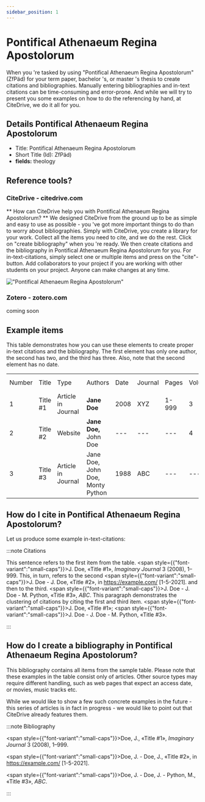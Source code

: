 ```yaml
---
sidebar_position: 1
---
```


# Pontifical Athenaeum Regina Apostolorum

When you 're tasked by using "Pontifical Athenaeum Regina Apostolorum" (ZfPäd) for your term paper, bachelor 's, or master 's thesis to create citations and bibliographies.
Manually entering bibliographies and in-text citations can be time-consuming and error-prone. And while we will try to present you some examples on how to do the referencing by hand, at CiteDrive, we do it all for you.

## Details  Pontifical Athenaeum Regina Apostolorum
* Title: Pontifical Athenaeum Regina Apostolorum
* Short Title (Id): ZfPäd)
* **fields:** theology

## Reference tools?
### CiteDrive - citedrive.com
** How can CiteDrive help you with Pontifical Athenaeum Regina Apostolorum? **
We designed CiteDrive from the ground up to be as simple and easy to use as possible - you 've got more important things to do than to worry about bibliographies. Simply with CiteDrive, you create a library for your work. Collect all the items you need to cite, and we do the rest. Click on "create bibliography" when you 're ready. We then create citations and the bibliography in Pontifical Athenaeum Regina Apostolorum for you. For in-text-citations, simply select one or multiple items and press on the "cite"-button. Add collaborators to your project if you are working with other students on your project. Anyone can make changes at any time.


!["Pontifical Athenaeum Regina Apostolorum"](images/pontifical-athenaeum-regina-apostolorum.svg "Choose Pontifical Athenaeum Regina Apostolorum in the CiteDrive App")

### Zotero - zotero.com

coming soon

## Example items

This table demonstrates how you can use these elements to create proper in-text citations and the bibliography. The first element has only one author, the second has two, and the third has three. Also, note that the second element has no date.


<table>
  <tr>
   <td>Number
   </td>
   <td>Title
   </td>
   <td>Type
   </td>
   <td>Authors
   </td>
   <td>Date
   </td>
   <td>Journal
   </td>
   <td>Pages
   </td>
   <td>Volume
   </td>
   <td>Issue
   </td>
   <td>Access Date
   </td>
  </tr>
  <tr>
   <td>1
   </td>
   <td>Title #1
   </td>
   <td>Article in Journal
   </td>
   <td><strong>Jane Doe</strong>
   </td>
   <td>2008
   </td>
   <td>XYZ
   </td>
   <td>1-999
   </td>
   <td>3
   </td>
   <td>2
   </td>
   <td>--
   </td>
  </tr>
  <tr>
   <td>
2
   </td>
   <td>Title #2
   </td>
   <td>Website
   </td>
   <td><strong>Jane Doe, </strong>John Doe
   </td>
   <td>---
   </td>
   <td>---
   </td>
   <td>---
   </td>
   <td>4
   </td>
   <td>---
   </td>
   <td>2020-05-01
   </td>
  </tr>
  <tr>
   <td>3
   </td>
   <td>Title #3
   </td>
   <td>Article in Journal
   </td>
   <td>Jane Doe, John Doe, Monty Python
   </td>
   <td>1988
   </td>
   <td>ABC
   </td>
   <td>---
   </td>
   <td>---
   </td>
   <td>16
   </td>
   <td>---
   </td>
  </tr>
</table>



## How do I cite in  Pontifical Athenaeum Regina Apostolorum?

Let us produce some example in-text-citations:

:::note Citations


This sentence refers to the first item from the table. <span style={{"font-variant":"small-caps"}}>J. Doe</span>, «Title #1», <i>Imaginary Journal</i> 3 (2008), 1–999. This, in turn, refers to the second <span style={{"font-variant":"small-caps"}}>J. Doe - J. Doe</span>, «Title #2», in https://example.com/ [1-5-2021].
and then to the third.  <span style={{"font-variant":"small-caps"}}>J. Doe - J. Doe - M. Python</span>, «Title #3», <i>ABC</i>.
This paragraph demonstrates the clustering of citations by citing the first and third item. <span style={{"font-variant":"small-caps"}}>J. Doe</span>, «Title #1»; <span style={{"font-variant":"small-caps"}}>J. Doe - J. Doe - M. Python</span>, «Title #3».

:::

## How do I create a bibliography in Pontifical Athenaeum Regina Apostolorum?

This bibliography contains all items from the sample table. Please note that these examples in the table consist only of articles. Other source types may require different handling, such as web pages that expect an access date, or movies, music tracks etc.

While we would like to show a few such concrete examples in the future - this series of articles is in fact in progress - we would like to point out that CiteDrive already features them.

:::note Bibliography

<span style={{"font-variant":"small-caps"}}>Doe, J.</span>, «Title #1», <i>Imaginary Journal</i> 3 (2008), 1–999.

<span style={{"font-variant":"small-caps"}}>Doe, J. - Doe, J.</span>, «Title #2», in https://example.com/ [1-5-2021].

<span style={{"font-variant":"small-caps"}}>Doe, J. - Doe, J. - Python, M.</span>, «Title #3», <i>ABC</i>.



:::


        